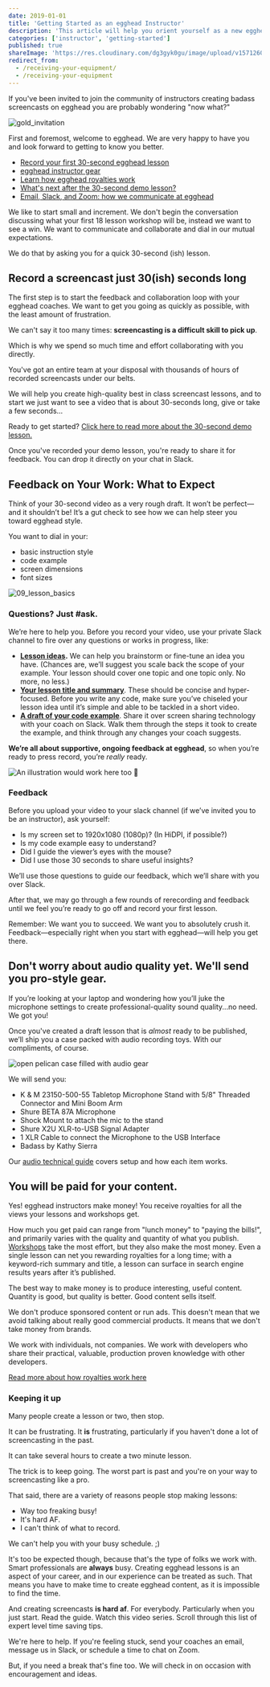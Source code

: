 ```yaml
---
date: 2019-01-01
title: 'Getting Started as an egghead Instructor'
description: 'This article will help you orient yourself as a new egghead instructor. If you were recently invited to teach on egghead, or are curious about how content is produced on egghead, you are ihn the right place!'
categories: ['instructor', 'getting-started']
published: true
shareImage: 'https://res.cloudinary.com/dg3gyk0gu/image/upload/v1571260698/og-image-assets/share_image_getting_started.png'
redirect_from:
  - /receiving-your-equipment/
  - /receiving-your-equipment
---
```


If you've been invited to join the community of instructors creating badass screencasts on egghead you are probably wondering "now what?" 

![gold_invitation](./images/ch1_s4_invitation.png)

First and foremost, welcome to egghead. We are very happy to have you and look forward to getting to know you better.

- [Record your first 30-second egghead lesson](/instructor/getting-started/30-second-demo)
- [egghead instructor gear](/instructor/screencasting/audio-equipment)
- [Learn how egghead royalties work](/instructor/royalties)
- [What's next after the 30-second demo lesson?](/instructor/getting-started/first-full-lesson)
- [Email, Slack, and Zoom: how we communicate at egghead](/instructor/getting-started/communication)

We like to start small and increment. We don't begin the conversation discussing what your first 18 lesson workshop will be, instead we want to see a win. We want to communicate and collaborate and dial in our mutual expectations.

We do that by asking you for a quick 30-second (ish) lesson.

## Record a screencast just 30(ish) seconds long

The first step is to start the feedback and collaboration loop with your egghead coaches. We want to get you going as quickly as possible, with the least amount of frustration.

We can't say it too many times: **screencasting is a difficult skill to pick up**.

Which is why we spend so much time and effort collaborating with you directly.

You've got an entire team at your disposal with thousands of hours of recorded screencasts under our belts.

We will help you create high-quality best in class screencast lessons, and to start we just want to see a video that is about 30-seconds long, give or take a few seconds...

Ready to get started? [Click here to read more about the 30-second demo lesson.](/instructor/getting-started/30-second-demo)

Once you've recorded your demo lesson, you're ready to share it for feedback. You can drop it directly on your chat in Slack.

## Feedback on Your Work: What to Expect

Think of your 30-second video as a very rough draft. It won’t be perfect—and it shouldn’t be! It’s a gut check to see how we can help steer you toward egghead style.

You want to dial in your:

- basic instruction style
- code example
- screen dimensions
- font sizes

![09_lesson_basics](./images/ch2_s4_lesson-basics.png)

### Questions? Just #ask.

We’re here to help you. Before you record your video, use your private Slack channel to fire over any questions or works in progress, like:

- [**Lesson ideas**](/instructor/style-guide/what-to-teach)**.** We can help you brainstorm or fine-tune an idea you have. (Chances are, we’ll suggest you scale back the scope of your example. Your lesson should cover one topic and one topic only. No more, no less.)
- [**Your lesson title and summary**](/instructor/style-guide/thinking-in-lessons). These should be concise and hyper-focused. Before you write any code, make sure you’ve chiseled your lesson idea until it’s simple and able to be tackled in a short video.
- [**A draft of your code example**](/instructor/style-guide/create-the-example-code). Share it over screen sharing technology with your coach on Slack. Walk them through the steps it took to create the example, and think through any changes your coach suggests.

**We’re all about supportive, ongoing feedback at egghead**, so when you’re ready to press record, you’re _really_ ready.

![An illustration would work here too 🙂](https://media1.giphy.com/media/111ebonMs90YLu/giphy.gif)

### Feedback

Before you upload your video to your slack channel (if we’ve invited you to be an instructor), ask yourself:

- Is my screen set to 1920x1080 (1080p)? (In HiDPI, if possible?)
- Is my code example easy to understand?
- Did I guide the viewer’s eyes with the mouse?
- Did I use those 30 seconds to share useful insights?

We’ll use those questions to guide our feedback, which we’ll share with you over Slack.

After that, we may go through a few rounds of rerecording and feedback until we feel you’re ready to go off and record your first lesson.

Remember: We want you to succeed. We want you to absolutely crush it. Feedback—especially right when you start with egghead—will help you get there.

## Don't worry about audio quality yet. We'll send you pro-style gear.

If you’re looking at your laptop and wondering how you’ll juke the microphone settings to create professional-quality sound quality...no need. We got you!

Once you've created a draft lesson that is _almost_ ready to be published, we’ll ship you a case packed with audio recording toys. With our compliments, of course.

![open pelican case filled with audio gear](../screencasting/audio-equipment/images/audio-setup/open-case.jpg)

We will send you:

- K & M 23150-500-55 Tabletop Microphone Stand with 5/8" Threaded Connector and Mini Boom Arm
- Shure BETA 87A Microphone
- Shock Mount to attach the mic to the stand
- Shure X2U XLR-to-USB Signal Adapter
- 1 XLR Cable to connect the Microphone to the USB Interface
- Badass by Kathy Sierra

Our [audio technical guide](/instructor/screencasting/audio-equipment) covers setup and how each item works.

## You will be paid for your content.

Yes! egghead instructors make money! You receive royalties for all the views your lessons and workshops get.

How much you get paid can range from "lunch money" to "paying the bills!", and primarily varies with the quality and quantity of what you publish. [Workshops](/instructor/workshops) take the most effort, but they also make the most money. Even a single lesson can net you rewarding royalties for a long time; with a keyword-rich summary and title, a lesson can surface in search engine results years after it’s published.

The best way to make money is to produce interesting, useful content. Quantity is good, but quality is better. Good content sells itself.

We don't produce sponsored content or run ads. This doesn't mean that we avoid talking about really good commercial products. It means that we don't take money from brands.

We work with individuals, not companies. We work with developers who share their practical, valuable, production proven knowledge with other developers.

[Read more about how royalties work here](/instructor/royalties)

### Keeping it up

Many people create a lesson or two, then stop.

It can be frustrating. It **is** frustrating, particularly if you haven't done a lot of screencasting in the past.

It can take several hours to create a two minute lesson.

The trick is to keep going. The worst part is past and you're on your way to screencasting like a pro.

That said, there are a variety of reasons people stop making lessons:

- Way too freaking busy!
- It's hard AF.
- I can't think of what to record.

We can't help you with your busy schedule. ;)

It's too be expected though, because that's the type of folks we work with. Smart professionals are **always** busy. Creating egghead lessons is an aspect of your career, and in our experience can be treated as such. That means you have to make time to create egghead content, as it is impossible to find the time.

And creating screencasts **is hard af**. For everybody. Particularly when you just start. Read the guide. Watch this video series. Scroll through this list of expert level time saving tips.

We're here to help. If you're feeling stuck, send your coaches an email, message us in Slack, or schedule a time to chat on Zoom.

But, if you need a break that's fine too. We will check in on occasion with encouragement and ideas.
